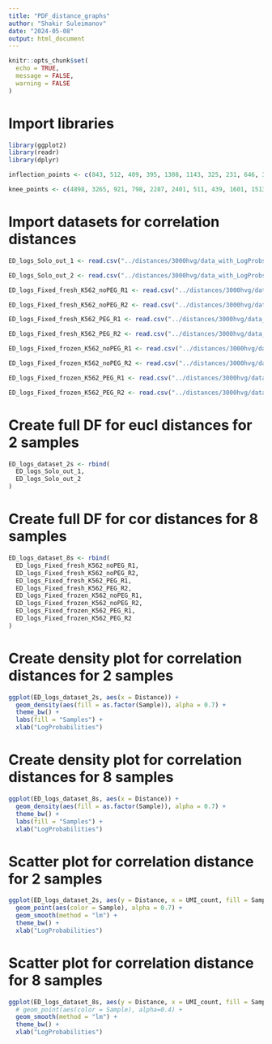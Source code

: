 ```yaml
---
title: "PDF_distance_graphs"
author: "Shakir Suleimanov"
date: "2024-05-08"
output: html_document
---
```


```r
knitr::opts_chunk$set(
  echo = TRUE,
  message = FALSE,
  warning = FALSE
)
```


# Import libraries
```r
library(ggplot2)
library(readr)
library(dplyr)
```


```r
inflection_points <- c(843, 512, 409, 395, 1308, 1143, 325, 231, 646, 325)

knee_points <- c(4898, 3265, 921, 798, 2287, 2401, 511, 439, 1601, 1513)
```


# Import datasets for correlation distances
```r
ED_logs_Solo_out_1 <- read.csv("../distances/3000hvg/data_with_LogProbs_ED_between_inflection_and_knee_points_3000hvg_Solo.out_1.csv")

ED_logs_Solo_out_2 <- read.csv("../distances/3000hvg/data_with_LogProbs_ED_between_inflection_and_knee_points_3000hvg_Solo.out_2.csv")

ED_logs_Fixed_fresh_K562_noPEG_R1 <- read.csv("../distances/3000hvg/data_with_LogProbs_ED_between_inflection_and_knee_points_3000hvg_Fixed_fresh_K562_noPEG_R1.csv")

ED_logs_Fixed_fresh_K562_noPEG_R2 <- read.csv("../distances/3000hvg/data_with_LogProbs_ED_between_inflection_and_knee_points_3000hvg_Fixed_fresh_K562_noPEG_R2.csv")

ED_logs_Fixed_fresh_K562_PEG_R1 <- read.csv("../distances/3000hvg/data_with_LogProbs_ED_between_inflection_and_knee_points_3000hvg_Fixed_fresh_K562_PEG_R1.csv")

ED_logs_Fixed_fresh_K562_PEG_R2 <- read.csv("../distances/3000hvg/data_with_LogProbs_ED_between_inflection_and_knee_points_3000hvg_Fixed_fresh_K562_PEG_R2.csv")

ED_logs_Fixed_frozen_K562_noPEG_R1 <- read.csv("../distances/3000hvg/data_with_LogProbs_ED_between_inflection_and_knee_points_3000hvg_Fixed_frozen_K562_noPEG_R1.csv")

ED_logs_Fixed_frozen_K562_noPEG_R2 <- read.csv("../distances/3000hvg/data_with_LogProbs_ED_between_inflection_and_knee_points_3000hvg_Fixed_frozen_K562_noPEG_R2.csv")

ED_logs_Fixed_frozen_K562_PEG_R1 <- read.csv("../distances/3000hvg/data_with_LogProbs_ED_between_inflection_and_knee_points_3000hvg_Fixed_frozen_K562_PEG_R1.csv")

ED_logs_Fixed_frozen_K562_PEG_R2 <- read.csv("../distances/3000hvg/data_with_LogProbs_ED_between_inflection_and_knee_points_3000hvg_Fixed_frozen_K562_PEG_R2.csv")
```


# Create full DF for eucl distances for 2 samples
```r
ED_logs_dataset_2s <- rbind(
  ED_logs_Solo_out_1,
  ED_logs_Solo_out_2
)
```


# Create full DF for cor distances for 8 samples
```r
ED_logs_dataset_8s <- rbind(
  ED_logs_Fixed_fresh_K562_noPEG_R1,
  ED_logs_Fixed_fresh_K562_noPEG_R2,
  ED_logs_Fixed_fresh_K562_PEG_R1,
  ED_logs_Fixed_fresh_K562_PEG_R2,
  ED_logs_Fixed_frozen_K562_noPEG_R1,
  ED_logs_Fixed_frozen_K562_noPEG_R2,
  ED_logs_Fixed_frozen_K562_PEG_R1,
  ED_logs_Fixed_frozen_K562_PEG_R2
)
```


# Create density plot for correlation distances for 2 samples
```r
ggplot(ED_logs_dataset_2s, aes(x = Distance)) +
  geom_density(aes(fill = as.factor(Sample)), alpha = 0.7) +
  theme_bw() +
  labs(fill = "Samples") +
  xlab("LogProbabilities")
```



# Create density plot for correlation distances for 8 samples
```r
ggplot(ED_logs_dataset_8s, aes(x = Distance)) +
  geom_density(aes(fill = as.factor(Sample)), alpha = 0.7) +
  theme_bw() +
  labs(fill = "Samples") +
  xlab("LogProbabilities")
```


# Scatter plot for correlation distance for 2 samples
```r
ggplot(ED_logs_dataset_2s, aes(y = Distance, x = UMI_count, fill = Sample)) +
  geom_point(aes(color = Sample), alpha = 0.7) +
  geom_smooth(method = "lm") +
  theme_bw() +
  xlab("LogProbabilities")
```



# Scatter plot for correlation distance for 8 samples
```r
ggplot(ED_logs_dataset_8s, aes(y = Distance, x = UMI_count, fill = Sample)) +
  # geom_point(aes(color = Sample), alpha=0.4) +
  geom_smooth(method = "lm") +
  theme_bw() +
  xlab("LogProbabilities")
```



